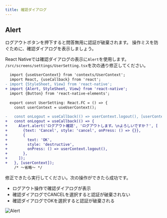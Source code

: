 ```yaml
---
title: 確認ダイアログ
---
```


## Alert

ログアウトボタンを押下すると問答無用に認証が破棄されます。
操作ミスを防ぐために、確認ダイアログを表示しましょう。

React Nativeでは確認ダイアログの表示に`Alert`を使用します。
`/src/screens/settings/UserSetting.tsx`を次の通り修正してください。

```diff title="/src/screens/settings/UserSetting.tsx"
  import {useUserContext} from 'contexts/UserContext';
  import React, {useCallback} from 'react';
- import {StyleSheet, View} from 'react-native';
+ import {Alert, StyleSheet, View} from 'react-native';
  import {Button} from 'react-native-elements';
  
  export const UserSetting: React.FC = () => {
    const userContext = useUserContext();
  
-   const onLogout = useCallback(() => userContext.logout(), [userContext]);
+   const onLogout = useCallback(() => {
+     Alert.alert('ログアウト確認', 'ログアウトします。\nよろしいですか？', [
+       {text: 'Cancel', style: 'cancel', onPress: () => {}},
+       {
+         text: 'OK',
+         style: 'destructive',
+         onPress: () => userContext.logout(),
+       },
+     ]);
+   }, [userContext]);
    /* ～省略～ */  
```

修正できたら実行してください。次の操作ができたら成功です。

- ログアウト操作で確認ダイアログが表示
- 確認ダイアログでCANCELを選択すると認証が破棄されない
- 確認ダイアログでOKを選択すると認証が破棄される

![Alert](alert.png)
